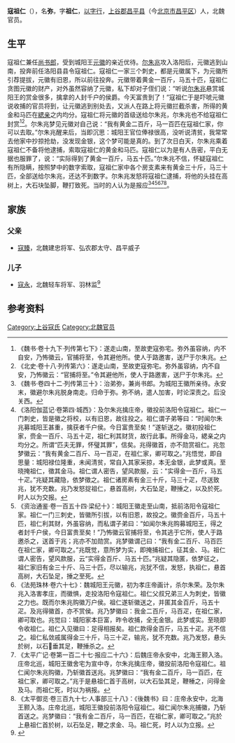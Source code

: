 '''寇祖仁'''（{{bd|？||？||}}），名'''弥'''，字'''祖仁'''，[[以字行|以字行]]，[[上谷郡|上谷郡]][[昌平县|昌平县]]（今[[北京市|北京市]][[昌平区|昌平区]]）人，北魏官员。

==生平==
寇祖仁兼任[[尚书郎|尚书郎]]，受到城阳王[[元徽_(城阳王)|元徽]]的亲近优待。[[尔朱兆|尔朱兆]]攻入洛阳后，元徽逃到山南，投奔前任洛阳县县令寇祖仁。寇祖仁一家三个刺史，都是元徽属下，为元徽所引荐提拔，元徽有旧恩，所以前往投奔。元徽带着黄金一百斤，马五十匹，寇祖仁贪图元徽的财产，对外虽然容纳了元徽，私下却对子侄们说：“听说[[尔朱兆|尔朱兆]]悬赏城阳王的赏金很多，擒拿的人封千户的侯爵。今天富贵到了！”寇祖仁于是吓唬元徽说收捕的官员将到，让元徽逃到别处去，又派人在路上将元徽拦截杀害，所得的黄金和马匹在[[緦亲|緦亲]]之内均分。寇祖仁将元徽的首级送给尔朱兆，尔朱兆也不给寇祖仁封赏<ref>《魏书·卷十九下·列传第七下》：遂走山南，至故吏寇弥宅。弥外虽容纳，内不自安，乃怖徽云，官捕将至，令其避他所。使人于路邀害，送尸于尔朱兆。</ref><ref>《北史·卷十八·列传第六》：遂走山南，至故吏寇弥宅。弥外虽容纳，内不自安，乃怖徽云：“官捕将至。”令其避他所，使人于路邀害，送尸于尔朱兆。</ref>。尔朱兆梦见元徽对自己说：“我有黄金二百斤，马一百匹在寇祖仁家，你可以去取。”尔朱兆醒来后，当即沉思：城阳王官位俸禄很高，没听说清贫，我常常去他家中抄掠抢劫，没发现金银，这个梦可能是真的。到了次日白天，尔朱兆乘着寇祖仁不备将他逮捕，索取寇祖仁的黄金和马匹。寇祖仁以为是有人告密，平白无据也服罪了，说：“实际得到了黄金一百斤，马五十匹。”尔朱兆不信，怀疑寇祖仁有所隐瞒，按照梦中的数字索取，寇祖仁家中各个房支素来有黄金三十斤，马三十匹，全部送给尔朱兆，还达不到数字。尔朱兆发怒将寇祖仁逮捕，将他的头挂在高树上，大石块坠脚，鞭打致死。当时的人认为是报应<ref>《魏书·卷四十二·列传第三十》：治弟弥，兼尚书郎。为城阳王徽所亲待。永安末，徽避尔朱兆脱身南走。归命于弥。弥不纳，遣人加害，时论深责之。后没关西。</ref><ref>《洛阳伽蓝记·卷第四·城西》：及尔朱兆擒庄帝，徽投前洛阳令寇祖仁。祖仁一门刺史，皆是徽之将校，以有旧恩，故往投之。祖仁谓子弟等曰：“时闻尔朱兆募城阳王甚重，擒获者千户侯。今日富贵至矣！”遂斩送之。徽初投祖仁家，赍金一百斤、马五十疋，祖仁利其财货，故行此事。所得金马，緦亲之内均分之。所谓“匹夫无罪，怀璧其罪”，信矣。兆得徽首，亦不勋赏祖仁。兆忽梦徽云：“我有黄金二百斤、马一百疋，在祖仁家，卿可取之。”兆悟觉，即自思量：城阳禄位隆重，未闻清贫，常自入其家采掠，本无金银，此梦或真。至晓掩祖仁，徵其金马。祖仁谓人密告，望风款服，云："实得金一百斤，马五十疋。”兆疑其藏隐，依梦徵之。祖仁诸房素有金三十斤，马三十疋，尽送致兆，犹不充数。兆乃发怒捉祖仁，悬首高树，大石坠足，鞭捶之，以及於死。时人以为交报。</ref><ref>《资治通鉴·卷一百五十四·梁纪十》：城阳王徽走至山南，抵前洛阳令寇祖仁家。祖仁一门三刺史，皆徽所引拔，以有旧恩，故投之。徽赍金百斤，马五十匹，祖仁利其财，外虽容纳，而私谓子弟曰：“如闻尔朱兆购募城阳王，得之者封千户侯，今日富贵至矣！”乃怖徽云官捕将至，令其逃于它所，使人于路邀杀之，送首于兆；兆亦不加勋赏。兆梦徽谓己曰：“我有金二百斤、马百匹在祖仁家，卿可取之。”兆既觉，意所梦为实，即掩捕祖仁，征其金、马。祖仁谓人密告，望风款服，云“实得金百斤、马五十匹。”兆疑其隐匿，依梦征之，祖仁家旧有金三十斤、马三十匹，尽以输兆，兆犹不信，发怒，执祖仁，悬首高树，大石坠足，捶之至死。</ref><ref>《法苑珠林·卷六十七》：魏城阳王元徽，初为孝庄帝画计，杀尔朱荣。及尔朱兆入洛害孝庄，而徽惧，走投洛阳令寇祖仁。祖仁父叔兄弟三人为刺史，皆徽之力也。既而尔朱兆购徽万户侯。祖仁遂斩徽送之，并匿其金百斤，马五十疋。及兆得徽首，亦不赏侯。兆乃梦徽曰：我金二百斤，马百疋，在祖仁家，卿可取也。兆觉曰：城阳家本巨富，昨令收捕，全无金银。此梦或实。至晓即令收祖仁。祖仁入见徽曰：足得相报矣。祖仁款得金百斤，马五十疋。兆不信之。祖仁私敛戚属得金三十斤，马三十疋，输兆，犹不充数。兆乃发怒，悬头於树，以石垂其足，鞭捶杀之。</ref><ref>《太平广记·卷第一百二十七·报应二十六》：后魏庄帝永安中，北海王颢入洛。庄帝北巡，城阳王徽舍宅为宣中寺，尔朱兆擒庄帝，徽投前洛阳令寇祖仁。祖仁闻尔朱兆购徽，乃斩徽首送兆。兆梦徽曰：“我有金二百斤，马一百匹，在祖仁家，卿可取之。”兆于是悬祖仁首于高树，以大石坠其足，鞭棰之，问得金及马。而祖仁死，时以为祸报。</ref><ref>《太平御览·卷三百九十七·人事部三十八》：《後魏书》曰：庄帝永安中，北海王颢入洛。庄帝北巡，城阳王徽投前洛阳令寇祖仁。祖仁闻尔朱兆捕徽，乃斩首送之。兆梦徽曰：“我有金二百斤，马一百匹，在祖仁家，卿可取之。”兆於上悬祖仁首於树，以石坠足，鞭之求金、马。祖仁死，时人以为立报。</ref>。

==家族==
{{main|上谷寇氏世系图}}

===父亲===
*[[寇臻|寇臻]]，北魏建忠将军、弘农郡太守、昌平威子

===儿子===
*[[寇永|寇永]]，北魏轻车将军、羽林监<ref>{{Cite book | author = 赵君平，赵文成编 | title = 《秦晋豫新出墓志搜佚》 | location =北京| publisher = 北京图书馆出版社 | date=2012  | pages=37-38 |ISBN =978-7-5013-4465-9| accessdate = 2018-02-19 | url = | language= zh-hant| quote = }}</ref>

==参考资料==
{{reflist}}

[[Category:上谷寇氏|Category:上谷寇氏]]
[[Category:北魏官员|Category:北魏官员]]